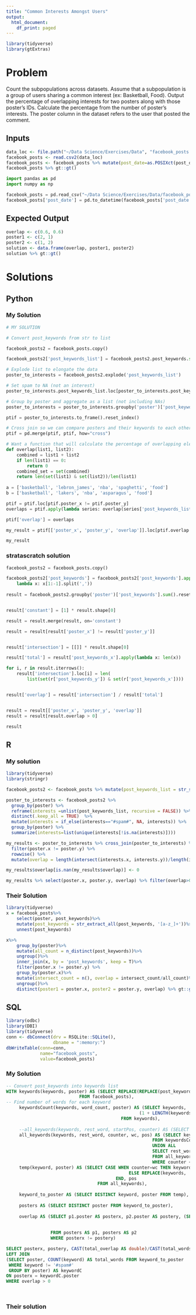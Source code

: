 ```yaml
---
title: "Common Interests Amongst Users"
output:
  html_document:
    df_print: paged
---
```


```r
library(tidyverse)
library(gtExtras)
```


# Problem
Count the subpopulations across datasets. Assume that a subpopulation is a group of users sharing a common interest (ex: Basketball, Food). Output the percentage of overlapping interests for two posters along with those poster's IDs. Calculate the percentage from the number of poster's interests. The poster column in the dataset refers to the user that posted the comment.

## Inputs

```r
data_loc <- file.path("~/Data Science/Exercises/Data", "facebook_posts.csv")
facebook_posts <- read.csv2(data_loc)
facebook_posts <- facebook_posts %>% mutate(post_date=as.POSIXct(post_date))
facebook_posts %>% gt::gt()

```

```python
import pandas as pd
import numpy as np

facebook_posts = pd.read_csv("~/Data Science/Exercises/Data/facebook_posts.csv", sep=";")
facebook_posts['post_date'] = pd.to_datetime(facebook_posts['post_date'])
```

## Expected Output

```r
overlap <- c(0.6, 0.6)
poster1 <- c(2, 1)
poster2 <- c(1, 2)
solution <- data.frame(overlap, poster1, poster2)
solution %>% gt::gt()
```


# Solutions


## Python

### My Solution

```python
# MY SOLUTION

# Convert post_keywords from str to list

facebook_posts2 = facebook_posts.copy()

facebook_posts2['post_keywords_list'] = facebook_posts2.post_keywords.str[1:-1].str.split(',')

# Explode list to elongate the data
poster_to_interests = facebook_posts2.explode('post_keywords_list')

# Set spam to NA (not an interest)
poster_to_interests.post_keywords_list.loc[poster_to_interests.post_keywords_list == '#spam#'] = pd.NA

# Group by poster and aggregate as a list (not including NAs)
poster_to_interests = poster_to_interests.groupby('poster')['post_keywords_list'].agg(lambda series: list(series.dropna()))

ptif = poster_to_interests.to_frame().reset_index()

# Cross join so we can compare posters and their keywords to each other
ptif = pd.merge(ptif, ptif, how="cross")

# Want a function that will calculate the percentage of overlapping elements between list1 and list2
def overlap(list1, list2):
    combined = list1 + list2
    if len(list1) == 0:
        return 0
    combined_set = set(combined)
    return len(set(list1) & set(list2))/len(list1)
    
a = ['basketball', 'lebron_james', 'nba', 'spaghetti', 'food']
b = ['basketball', 'lakers', 'nba', 'asparagus', 'food']

ptif = ptif.loc[ptif.poster_x != ptif.poster_y]
overlaps = ptif.apply(lambda series: overlap(series['post_keywords_list_x'], series['post_keywords_list_y']), axis=1)

ptif['overlap'] = overlaps

my_result = ptif[['poster_x', 'poster_y', 'overlap']].loc[ptif.overlap > 0]

my_result
```


### stratascratch solution
```python

facebook_posts2 = facebook_posts.copy()

facebook_posts2['post_keywords'] = facebook_posts2['post_keywords'].apply(
    lambda x: x[1:-1].split(','))
    
result = facebook_posts2.groupby('poster')['post_keywords'].sum().reset_index()


result['constant'] = [1] * result.shape[0]

result = result.merge(result, on='constant')

result = result[result['poster_x'] != result['poster_y']]


result['intersection'] = [[]] * result.shape[0]

result['total'] = result['post_keywords_x'].apply(lambda x: len(x))

for i, r in result.iterrows():
    result['intersection'].loc[i] = len(
        list(set(r['post_keywords_y']) & set(r['post_keywords_x'])))


result['overlap'] = result['intersection'] / result['total']


result = result[['poster_x', 'poster_y', 'overlap']]
result = result[result.overlap > 0]

result

```

## R

### My solution

```r
library(tidyverse)
library(stringr)

facebook_posts2 <- facebook_posts %>% mutate(post_keywords_list = str_split(str_sub(post_keywords, 2, -2), ","))

poster_to_interests <- facebook_posts2 %>% 
  group_by(poster) %>% 
  reframe(interests =unlist(post_keywords_list, recursive = FALSE)) %>% 
  distinct(.keep_all = TRUE)  %>% 
  mutate(interests = if_else(interests=="#spam#", NA, interests)) %>% 
  group_by(poster) %>% 
  summarize(interests=list(unique(interests[!is.na(interests)])))

my_results <- poster_to_interests %>% cross_join(poster_to_interests) %>% 
  filter(poster.x != poster.y) %>% 
  rowwise() %>% 
  mutate(overlap = length(intersect(interests.x, interests.y))/length(interests.x))

my_results$overlap[is.nan(my_results$overlap)] <- 0

my_results %>% select(poster.x, poster.y, overlap) %>% filter(overlap>0) %>% gt::gt()


```
### Their Solution

```r

library(tidyverse)
x = facebook_posts%>%
    select(poster, post_keywords)%>%
    mutate(post_keywords = str_extract_all(post_keywords, '[a-z_]+'))%>%
    unnest(post_keywords)

x%>%
    group_by(poster)%>%
    mutate(all_count = n_distinct(post_keywords))%>%
    ungroup()%>%
    inner_join(x, by = 'post_keywords', keep = T)%>%
    filter(poster.x != poster.y) %>%
    group_by(poster.x)%>%
    mutate(intersect_count = n(), overlap = intersect_count/all_count)%>%
    ungroup()%>%
    distinct(poster1 = poster.x, poster2 = poster.y, overlap) %>% gt::gt()


```

## SQL
```r
library(odbc)
library(DBI)
library(tidyverse)
conn <- dbConnect(drv = RSQLite::SQLite(),
                  dbname = ":memory:")
dbWriteTable(conn=conn,
             name="facebook_posts",
             value=facebook_posts)
```


### My Solution

```sql
-- Convert post_keywords into keywords list
WITH keywords(keywords, poster) AS (SELECT REPLACE(REPLACE(post_keywords, ']', ''), '[', ''), poster
                            FROM facebook_posts),
-- Find number of words for each keyword 
     keywordsCount(keywords, word_count, poster) AS (SELECT keywords, 
                                                   (1 + LENGTH(keywords)-LENGTH(REPLACE(keywords, ',', ''))) , poster
                                            FROM keywords),
                                            
     --all_keywords(keywords, rest_word, startPos, counter) AS (SELECT keywords, )
     all_keywords(keywords, rest_word, counter, wc, pos) AS (SELECT keywords, SUBSTRING(keywords, INSTR(keywords, ",")+1), 1, word_count, poster
                                                        FROM keywordsCount
                                                        UNION ALL
                                                        SELECT rest_word, SUBSTRING(rest_word, INSTR(rest_word, ",")+1), counter + 1, wc, pos
                                                        FROM all_keywords, keywordsCount
                                                        WHERE counter < wc ),
     temp(keyword, poster) AS (SELECT CASE WHEN counter=wc THEN keywords
                                               ELSE REPLACE(keywords, ',' || rest_word, '')
                                          END, pos
                                   FROM all_keywords),
                       
     keyword_to_poster AS (SELECT DISTINCT keyword, poster FROM temp),
     
     posters AS (SELECT DISTINCT poster FROM keyword_to_poster),
    
     overlap AS (SELECT p1.poster AS posterx, p2.poster AS postery, (SELECT COUNT(*) FROM (SELECT keyword FROM keyword_to_poster WHERE keyword_to_poster.poster = p1.poster
                                                                                           INTERSECT
                                                                                           SELECT keyword FROM keyword_to_poster WHERE keyword_to_poster.poster = p2.poster)) AS total_overlap
                 FROM posters AS p1, posters AS p2
                 WHERE posterx != postery)

SELECT posterx, postery, CAST(total_overlap AS double)/CAST(total_words AS double) AS overlap  FROM overlap
LEFT JOIN
(SELECT poster, COUNT(keyword) AS total_words FROM keyword_to_poster 
 WHERE keyword != '#spam#'
 GROUP BY poster) AS keywordC
ON posterx = keywordC.poster
WHERE overlap > 0




```


### Their solution


